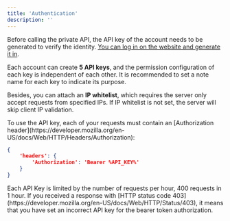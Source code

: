 ```yaml
---
title: 'Authentication'
description: ''
---
```


Before calling the private API, the API key of the account needs to be generated to verify the identity. [You can log in on the website and generate it in](https://letsexchange.io/dashboard/api-keys).

Each account can create **5 API keys**, and the permission configuration of each key is independent of each other. It is recommended to set a note name for each key to indicate its purpose.

Besides, you can attach an **IP whitelist**, which requires the server only accept requests from specified IPs. If IP whitelist is not set, the server will skip client IP validation.


<Note>
To use the API key, each of your requests must contain an [Authorization header](https://developer.mozilla.org/en-US/docs/Web/HTTP/Headers/Authorization):

```json
{
    'headers': {
        'Authorization': 'Bearer %API_KEY%'
    }
}
```
</Note>

<Warning>
Each API Key is limited by the number of requests per hour, 400 requests in 1 hour.
</Warning>

<Warning>
If you received a response with [HTTP status code 403](https://developer.mozilla.org/en-US/docs/Web/HTTP/Status/403), it means that you have set an incorrect API key for the bearer token authorization.
</Warning>
